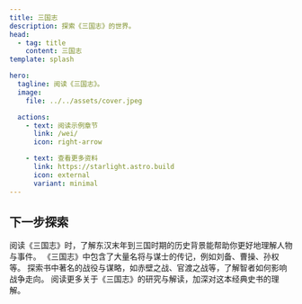 ```yaml
---
title: 三国志
description: 探索《三国志》的世界。
head:
  - tag: title
    content: 三国志
template: splash

hero:
  tagline: 阅读《三国志》。
  image:
    file: ../../assets/cover.jpeg

  actions:
    - text: 阅读示例章节
      link: /wei/
      icon: right-arrow

    - text: 查看更多资料
      link: https://starlight.astro.build
      icon: external
      variant: minimal
---
```



## 下一步探索

<CardGrid>

<Card title="了解历史背景" icon="pencil">
阅读《三国志》时，了解东汉末年到三国时期的历史背景能帮助你更好地理解人物与事件。
</Card>

<Card title="深入人物传记" icon="add-document">
《三国志》中包含了大量名将与谋士的传记，例如刘备、曹操、孙权等。
</Card>

<Card title="研究战略与谋略" icon="setting">
探索书中著名的战役与谋略，如赤壁之战、官渡之战等，了解智者如何影响战争走向。
</Card>

<Card title="阅读更多资料" icon="open-book">
阅读更多关于《三国志》的研究与解读，加深对这本经典史书的理解。
</Card>

</CardGrid>
